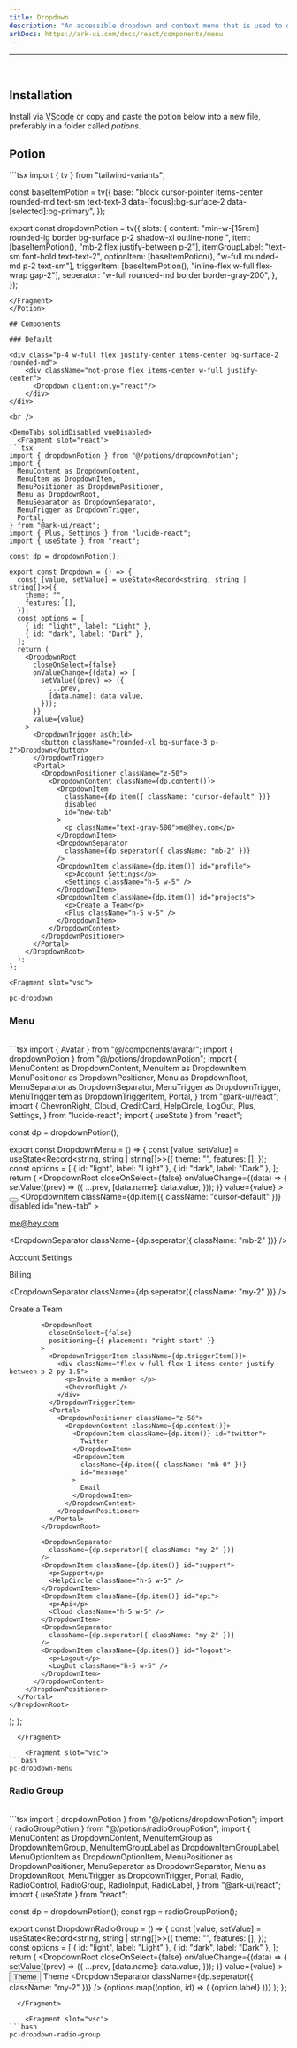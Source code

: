 ```yaml
---
title: Dropdown
description: "An accessible dropdown and context menu that is used to display a list of actions or options that a user can choose."
arkDocs: https://ark-ui.com/docs/react/components/menu
---
```

---


<div class="p-4 w-full flex justify-center items-center bg-surface-2 rounded-md">
    <div className="not-prose flex items-center w-full justify-center">
      <Dropdown client:only="react"/>
    </div>
</div>

<br />

## Installation

Install via [VScode](/docs/getting-started/vsc) or copy and paste the potion below into a new file, preferably in a folder called *potions*.

## Potion 

<Potion>
<Fragment slot="contentSlot">
```tsx
import { tv } from "tailwind-variants";

const baseItemPotion = tv({
  base: "block cursor-pointer items-center rounded-md text-sm  text-text-3 data-[focus]:bg-surface-2 data-[selected]:bg-primary",
});

export const dropdownPotion = tv({
  slots: {
    content:
      "min-w-[15rem] rounded-lg border bg-surface p-2 shadow-xl outline-none ",
    item: [baseItemPotion(), "mb-2 flex justify-between p-2"],
    itemGroupLabel: "text-sm  font-bold text-text-2",
    optionItem: [baseItemPotion(), "w-full rounded-md p-2 text-sm"],
    triggerItem: [baseItemPotion(), "inline-flex w-full flex-wrap gap-2"],
    seperator: "w-full rounded-md border border-gray-200",
  },
});

```
</Fragment>
</Potion>

## Components 

### Default

<div class="p-4 w-full flex justify-center items-center bg-surface-2 rounded-md">
    <div className="not-prose flex items-center w-full justify-center">
      <Dropdown client:only="react"/>
    </div>
</div>

<br />

<DemoTabs solidDisabled vueDisabled>
  <Fragment slot="react">
```tsx
import { dropdownPotion } from "@/potions/dropdownPotion";
import {
  MenuContent as DropdownContent,
  MenuItem as DropdownItem,
  MenuPositioner as DropdownPositioner,
  Menu as DropdownRoot,
  MenuSeparator as DropdownSeparator,
  MenuTrigger as DropdownTrigger,
  Portal,
} from "@ark-ui/react";
import { Plus, Settings } from "lucide-react";
import { useState } from "react";

const dp = dropdownPotion();

export const Dropdown = () => {
  const [value, setValue] = useState<Record<string, string | string[]>>({
    theme: "",
    features: [],
  });
  const options = [
    { id: "light", label: "Light" },
    { id: "dark", label: "Dark" },
  ];
  return (
    <DropdownRoot
      closeOnSelect={false}
      onValueChange={(data) => {
        setValue((prev) => ({
          ...prev,
          [data.name]: data.value,
        }));
      }}
      value={value}
    >
      <DropdownTrigger asChild>
        <button className="rounded-xl bg-surface-3 p-2">Dropdown</button>
      </DropdownTrigger>
      <Portal>
        <DropdownPositioner className="z-50">
          <DropdownContent className={dp.content()}>
            <DropdownItem
              className={dp.item({ className: "cursor-default" })}
              disabled
              id="new-tab"
            >
              <p className="text-gray-500">me@hey.com</p>
            </DropdownItem>
            <DropdownSeparator
              className={dp.seperator({ className: "mb-2" })}
            />
            <DropdownItem className={dp.item()} id="profile">
              <p>Account Settings</p>
              <Settings className="h-5 w-5" />
            </DropdownItem>
            <DropdownItem className={dp.item()} id="projects">
              <p>Create a Team</p>
              <Plus className="h-5 w-5" />
            </DropdownItem>
          </DropdownContent>
        </DropdownPositioner>
      </Portal>
    </DropdownRoot>
  );
};

```
  </Fragment>

    <Fragment slot="vsc">
```bash
pc-dropdown
```
  </Fragment>
</DemoTabs>

### Menu 

<div class="p-4 w-full flex justify-center items-center bg-surface-2 rounded-md">
    <div className="not-prose flex items-center w-full justify-center">
      <DropdownMenu client:only="react"/>
    </div>
</div>

<br />

<DemoTabs solidDisabled vueDisabled>
  <Fragment slot="react">
```tsx
import { Avatar } from "@/components/avatar";
import { dropdownPotion } from "@/potions/dropdownPotion";
import {
  MenuContent as DropdownContent,
  MenuItem as DropdownItem,
  MenuPositioner as DropdownPositioner,
  Menu as DropdownRoot,
  MenuSeparator as DropdownSeparator,
  MenuTrigger as DropdownTrigger,
  MenuTriggerItem as DropdownTriggerItem,
  Portal,
} from "@ark-ui/react";
import {
  ChevronRight,
  Cloud,
  CreditCard,
  HelpCircle,
  LogOut,
  Plus,
  Settings,
} from "lucide-react";
import { useState } from "react";

const dp = dropdownPotion();

export const DropdownMenu = () => {
  const [value, setValue] = useState<Record<string, string | string[]>>({
    theme: "",
    features: [],
  });
  const options = [
    { id: "light", label: "Light" },
    { id: "dark", label: "Dark" },
  ];
  return (
    <DropdownRoot
      closeOnSelect={false}
      onValueChange={(data) => {
        setValue((prev) => ({
          ...prev,
          [data.name]: data.value,
        }));
      }}
      value={value}
    >
      <DropdownTrigger asChild>
        <button>
          <Avatar />
        </button>
      </DropdownTrigger>
      <Portal>
        <DropdownPositioner className="z-50">
          <DropdownContent className={dp.content()}>
            <DropdownItem
              className={dp.item({ className: "cursor-default" })}
              disabled
              id="new-tab"
            >
              <p className="text-gray-500">me@hey.com</p>
            </DropdownItem>
            <DropdownSeparator
              className={dp.seperator({ className: "mb-2" })}
            />
            <DropdownItem className={dp.item()} id="profile">
              <p>Account Settings</p>
              <Settings className="h-5 w-5" />
            </DropdownItem>
            <DropdownItem className={dp.item()} id="projects">
              <p>Billing</p>
              <CreditCard className="h-5 w-5" />
            </DropdownItem>
            <DropdownSeparator
              className={dp.seperator({ className: "my-2" })}
            />
            <DropdownItem className={dp.item()} id="team">
              <p>Create a Team</p>
              <Plus className="h-5 w-5" />
            </DropdownItem>

            <DropdownRoot
              closeOnSelect={false}
              positioning={{ placement: "right-start" }}
            >
              <DropdownTriggerItem className={dp.triggerItem()}>
                <div className="flex w-full flex-1 items-center justify-between p-2 py-1.5">
                  <p>Invite a member </p>
                  <ChevronRight />
                </div>
              </DropdownTriggerItem>
              <Portal>
                <DropdownPositioner className="z-50">
                  <DropdownContent className={dp.content()}>
                    <DropdownItem className={dp.item()} id="twitter">
                      Twitter
                    </DropdownItem>
                    <DropdownItem
                      className={dp.item({ className: "mb-0" })}
                      id="message"
                    >
                      Email
                    </DropdownItem>
                  </DropdownContent>
                </DropdownPositioner>
              </Portal>
            </DropdownRoot>

            <DropdownSeparator
              className={dp.seperator({ className: "my-2" })}
            />
            <DropdownItem className={dp.item()} id="support">
              <p>Support</p>
              <HelpCircle className="h-5 w-5" />
            </DropdownItem>
            <DropdownItem className={dp.item()} id="api">
              <p>Api</p>
              <Cloud className="h-5 w-5" />
            </DropdownItem>
            <DropdownSeparator
              className={dp.seperator({ className: "my-2" })}
            />
            <DropdownItem className={dp.item()} id="logout">
              <p>Logout</p>
              <LogOut className="h-5 w-5" />
            </DropdownItem>
          </DropdownContent>
        </DropdownPositioner>
      </Portal>
    </DropdownRoot>
  );
};

```
  </Fragment>

    <Fragment slot="vsc">
```bash
pc-dropdown-menu
```
  </Fragment>
</DemoTabs>

### Radio Group 

<div class="p-4 w-full flex justify-center items-center bg-surface-2 rounded-md">
    <div className="not-prose flex items-center w-full justify-center">
      <DropdownRadioGroup client:only="react"/>
    </div>
</div>

<br />


<DemoTabs solidDisabled vueDisabled>
  <Fragment slot="react">
```tsx
import { dropdownPotion } from "@/potions/dropdownPotion";
import { radioGroupPotion } from "@/potions/radioGroupPotion";
import {
  MenuContent as DropdownContent,
  MenuItemGroup as DropdownItemGroup,
  MenuItemGroupLabel as DropdownItemGroupLabel,
  MenuOptionItem as DropdownOptionItem,
  MenuPositioner as DropdownPositioner,
  MenuSeparator as DropdownSeparator,
  Menu as DropdownRoot,
  MenuTrigger as DropdownTrigger,
  Portal,
  Radio,
  RadioControl,
  RadioGroup,
  RadioInput,
  RadioLabel,
} from "@ark-ui/react";
import { useState } from "react";

const dp = dropdownPotion();
const rgp = radioGroupPotion();

export const DropdownRadioGroup = () => {
  const [value, setValue] = useState<Record<string, string | string[]>>({
    theme: "",
    features: [],
  });
  const options = [
    { id: "light", label: "Light" },
    { id: "dark", label: "Dark" },
  ];
  return (
    <DropdownRoot
      closeOnSelect={false}
      onValueChange={(data) => {
        setValue((prev) => ({
          ...prev,
          [data.name]: data.value,
        }));
      }}
      value={value}
    >
      <DropdownTrigger asChild>
        <button className="rounded-lg bg-surface-3 p-2">Theme</button>
      </DropdownTrigger>
      <Portal>
        <DropdownPositioner className="z-50">
          <DropdownContent className={dp.content()}>
            <DropdownItemGroup id="radio-group" className="mb-2">
              <DropdownItemGroupLabel
                className={dp.itemGroupLabel()}
                htmlFor="radio-group"
              >
                Theme
              </DropdownItemGroupLabel>
              <DropdownSeparator
              className={dp.seperator({ className: "my-2" })}
            />
              <RadioGroup className={rgp.root()} defaultValue="light">
                {options.map((option, id) => (
                  <DropdownOptionItem
                    className={dp.optionItem()}
                    name="theme"
                    type="radio"
                    value={option.id}
                    key={id}
                  >
                    <Radio className={rgp.radio()} value={option.id}>
                      <RadioInput />
                      <RadioControl className={rgp.control()} />
                      <RadioLabel className={rgp.radioLabel()}>
                        {option.label}
                      </RadioLabel>
                    </Radio>
                  </DropdownOptionItem>
                ))}
              </RadioGroup>
            </DropdownItemGroup>
          </DropdownContent>
        </DropdownPositioner>
      </Portal>
    </DropdownRoot>
  );
};

```
  </Fragment>

    <Fragment slot="vsc">
```bash
pc-dropdown-radio-group
```
  </Fragment>
</DemoTabs>
